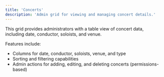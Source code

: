 ```yaml
---
title: 'Concerts'
description: 'Admin grid for viewing and managing concert details.'
---
```


This grid provides administrators with a table view of concert data, including date, conductor, soloists, and venue. 

Features include:

- Columns for date, conductor, soloists, venue, and type
- Sorting and filtering capabilities
- Admin actions for adding, editing, and deleting concerts (permissions-based)

